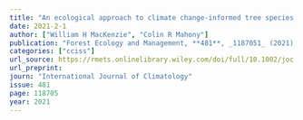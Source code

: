```yaml
---
title: "An ecological approach to climate change-informed tree species selection for reforestation"
date: 2021-2-1
author: ["William H MacKenzie", "Colin R Mahony"]
publication: "Forest Ecology and Management, **481**, _1187051_ (2021)."
categories: ["cciss"]
url_source: https://rmets.onlinelibrary.wiley.com/doi/full/10.1002/joc.7566
url_preprint: 
journ: "International Journal of Climatology"
issue: 481
page: 118705
year: 2021
---
```

